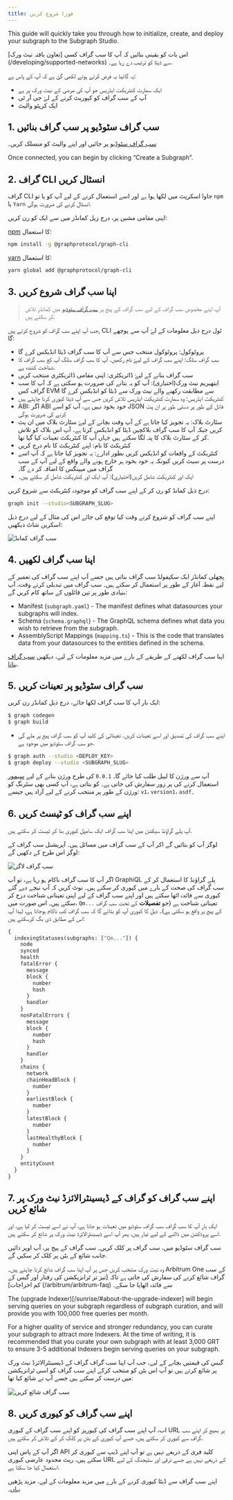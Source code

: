 ```yaml
---
title: فورا شروع کریں
---
```


This guide will quickly take you through how to initialize, create, and deploy your subgraph to the Subgraph Studio.

اس بات کو یقینی بنائیں کہ آپ کا سب گراف کسی [تعاون یافتہ نیٹ ورک] (/developing/supported-networks) سے ڈیٹا کو ترتیب دے رہا ہے۔.

یہ گائیڈ یہ فرض کرتے ہوئے لکھی گئ ہے کہ آپ کے پاس ہے:

- ایک سمارٹ کنٹریکٹ ایڈریس جو آپ کی مرضی کے نیٹ ورک پر ہے
- آپ کے سب گراف کو کیوریٹ کرنے کے لۓ جی آر ٹی
- ایک کرپٹو والیٹ

## 1. سب گراف سٹوڈیو پر سب گراف بنائیں

[سب گراف سٹوڈیو](https://thegraph.com/studio/) پر جائیں اور اپنے والیٹ کو منسلک کریں۔

Once connected, you can begin by clicking “Create a Subgraph”.

## 2. گراف CLI انسٹال کریں

گراف CLI جاوا اسکرپٹ میں لکھا ہوا ہے اور اسے استعمال کرنے کے لیے آپ کو یا تو `npm` یا `Yarn` انسٹال کرنے کی ضرورت ہوگی.

اپنی مقامی مشین پر، درج زیل کمانڈز میں سے ایک کو رن کریں:

[npm](https://www.npmjs.com/) کا استعمال:

```sh
npm install -g @graphprotocol/graph-cli
```

[yarn](https://yarnpkg.com/) کا استعمال:

```sh
yarn global add @graphprotocol/graph-cli
```

## 3. اپنا سب گراف شروع کریں

> آپ اپنے مخصوص سب گراف کے لیے سب گراف کے پیج پر [سب گراف سٹوڈیو](https://thegraph.com/studio/) میں کمانڈز تلاش کر سکتے ہیں.

جب آپ اپنے سب گراف کو شروع کرتے ہیں, CLI ٹول درج ذیل معلومات کے لۓ آپ سے پوچھے گا:

- پروٹوکول: پروٹوکول منتخب جس سے آپ کا سب گراف ڈیٹا انڈیکس کرے گا
- سب گراف سلگ: اپنے سب گراف کے لیےؑ نام رکھیں. آپ کا سب گراف سلگ آپ کع سب گراف کا شناخت کنندہ ہے.
- سب گراف بنانے کے لیۓ ڈائریکٹری: اپنی مقامی ڈائریکٹری منتخب کریں
- ایتھیریم نیٹ ورک(اختیاری): آپ کو یہ بتانے کی ضرورت ہو سکتی ہے کہ آپ کا سب گراف کس EVM سے مطابقت رکھنے والے نیٹ ورک سے ڈیٹا کو انڈیکس کرے گا
- کنٹریکٹ ایڈریس: وہ سمارٹ کنٹریکٹ ایڈریس تلاش کریں جس سے آپ ڈیٹا کیوری کرنا چاہتے ہیں
- ABI: اگر ABI خود بخود نہیں ہے، آپ کو اسے JSON فائل کے طور پر دستی طور پر ان پٹ کرنے کی ضرورت ہوگی
- سٹارٹ بلاک: یہ تجویز کیا جاتا ہے کے آپ وقت بچانے کے لیۓ سٹارٹ بلاک میں ان پٹ کریں جبکہ آپ کا سب گراف بلاکچین ڈیٹا کو انڈیکس کرتا ہے۔ آپ اس بلاک کو تلاش کر کے سٹارٹ بلاک کا پتہ لگا سکتے ہیں جہاں آپ کا کنٹریکٹ تعینات کیا گیا تھا.
- کنٹریکٹ کا نام: اپنے کنٹریکٹ کا نام درج کریں
- کنٹریکٹ کے واقعات کو انڈیکس کریں بطور ادارے: یہ تجویز کیا جاتا ہے کہ آپ اسے درست پر سیٹ کریں کیونکہ یہ خود بخود ہر خارج ہونے والے واقع کے لیے آپ کے سب گراف میں میپنگس کا اضافہ کر دے گا۔
- ایک اور کنٹریکٹ شامل کریں(اختیاری): آپ ایک اور کنٹریکٹ شامل کر سکتے ہیں۔

درج ذیل کمانڈ کو رن کر کے اپنے سب گراف کو موجودہ کنٹریکٹ سے شروع کریں:

```sh
graph init --studio<SUBGRAPH_SLUG>
```

اپنے سب گراف کو شروع کرتے وقت کیا توقع کی جائے اس کی مثال کے لیے درج ذیل اسکرین شاٹ دیکھیں:

![سب گراف کمانڈ](/img/subgraph-init-example.png)

## 4. اپنا سب گراف لکھیں

پچھلی کمانڈز ایک سکیفولڈ سب گراف بناتی ہیں جسے آپ اپنے سب گراف کی تعمیر کے لیے نقطہ آغاز کے طور پر استعمال کر سکتے ہیں۔ سب گراف میں تبدیلی کرتے وقت، آپ بنیادی طور پر تین فائلوں کے ساتھ کام کریں گے:

- Manifest (`subgraph.yaml`) - The manifest defines what datasources your subgraphs will index.
- Schema (`schema.graphql`) - The GraphQL schema defines what data you wish to retrieve from the subgraph.
- AssemblyScript Mappings (`mapping.ts`) - This is the code that translates data from your datasources to the entities defined in the schema.

اپنا سب گراف لکھنے کے طریقے کے بارے میں مزید معلومات کے لیے، دیکھیں [سب گراف بنانا](/developing/creating-a-subgraph).

## 5. سب گراف سٹوڈیو پر تعینات کریں

ایک بار آپ کا سب گراف لکھا جائے، درج ذیل کمانڈز رن کریں:

```sh
$ graph codegen
$ graph build
```

- اپنے سب گراف کی تصدیق اور اسے تعینات کریں. تعیناتی کی کلید آپ کو سب گراف پیج پر ملے گی جو سب گراف سٹوڈیو میں موجود ہے.

```sh
$ graph auth --studio <DEPLOY_KEY>
$ graph deploy --studio <SUBGRAPH_SLUG>
```

آپ سے ورژن کا لیبل طلب کیا جائے گا۔ `0.0.1` کی طرح ورژن بنانے کے لیے [سیمور](https://semver.org/) استعمال کرنے کی پر زور سفارش کی جاتی ہے۔ کو بتاتی ہے، آپ کسی بھی سٹرنگ کو ورژن کے طور پر منتخب کرنے کے لیے آزاد ہیں جیسے: `v1`، `version1`، `asdf`۔

## 6. اپنے سب گراف کو ٹیسٹ کریں

آپ پلے گراؤنڈ سیکشن میں اپنا سب گراف ایک سامپل کیوری بنا کر ٹیسٹ کر سکتے ہیں.

لوگز آپ کو بتائیں گے اکر آپ کے سب گراف میں مسائل ہیں۔ آپریشنل سب گراف کے لوگز اس طرح کے دکھیں گے:

![سب گراف لاگز](/img/subgraph-logs-image.png)

اگر آپ کا سب گراف ناکام ہو رہا ہے، تو آپ GraphiQL پلے گراؤنڈ کا استعمال کر کے سب گراف کی صحت کے بارے میں کیوری کر سکتے ہیں۔ نوٹ کریں کہ آپ نیچے دیے گئے کیوری سے فائدہ اٹھا سکتے ہیں اور اپنے سب گراف کے لیے اپنی تعیناتی شناخت درج کر سکتے ہیں۔ اس صورت میں، `Qm...` تعیناتی شناخت ہے (جو **تفصیلات** کے تحت سب گراف کے پیج پر واقع ہو سکتی ہے)۔ ذیل کا کیوری آپ کو بتائے گا کہ سب گراف کب ناکام ہوجاتا ہے، لہذا آپ اس کے مطابق ڈی بگ کرسکتے ہیں:

```graphql
{
  indexingStatuses(subgraphs: ["Qm..."]) {
    node
    synced
    health
    fatalError {
      message
      block {
        number
        hash
      }
      handler
    }
    nonFatalErrors {
      message
      block {
        number
        hash
      }
      handler
    }
    chains {
      network
      chainHeadBlock {
        number
      }
      earliestBlock {
        number
      }
      latestBlock {
        number
      }
      lastHealthyBlock {
        number
      }
    }
    entityCount
  }
}
```

## 7. اپنے سب گراف کو گراف کے ڈیسینٹرالائزڈ نیٹ ورک پر شائع کریں

ایک بار آپ کا سب گراف سب گراف سٹوڈیو میں تعینات ہو جاتا ہے، آپ نے اسے ٹیسٹ کر لیا ہے، اور اسے پروڈکشن میں ڈالنے کے لیے تیار ہیں، پھر آپ اسے ڈیسینٹرالائزڈ نیٹ ورک پر شائع کر سکتے ہیں.

سب گراف سٹوڈیو میں، سب گراف پر کلک کریں۔ سب گراف کے پیج پر، آپ اوپر دائیں جانب شائع کے بٹن پر کلک کر سکیں گے.

وہ نیٹ ورک منتخب کریں جس پر آپ اپنا سب گراف شائع کرنا چاہتے ہیں۔ Arbitrum One کے سب گراف شائع کرنے کی سفارش کی جاتی ہے تاکہ [تیز تر ٹرانزیکشن کی رفتار اور گیس کے کم اخراجات] (/arbitrum/arbitrum-faq) سے فائدہ اٹھایا جا سکے۔

The (upgrade Indexer)[/sunrise/#about-the-upgrade-indexer] will begin serving queries on your subgraph regardless of subgraph curation, and will provide you with 100,000 free queries per month.

For a higher quality of service and stronger redundancy, you can curate your subgraph to attract more Indexers. At the time of writing, it is recommended that you curate your own subgraph with at least 3,000 GRT to ensure 3-5 additional Indexers begin serving queries on your subgraph.

گیس کی قیمتیں بچانے کے لیے، جب آپ اپنا سب گراف گراف کے ڈیسینٹرالائزڈ نیٹ ورک پر شائع کرتے ہیں تو آپ اس بٹن کو منتخب کرکے اپنے سب گراف کو اسی ٹرانزیکشن میں درست کر سکتے ہیں جسے آپ نے شائع کیا تھا:

![سب گراف شائع کریں](/img/publish-and-signal-tx.png)

## 8. اپنے سب گراف کو کیوری کریں

اب، آپ اپنے سب گراف کی کیوریز کو اپنے سب گراف کے کیوری URL پر بھیج کر اپنے سب گراف سے کیوری کر سکتے ہیں، جسے آپ کیوری کے بٹن پر کلک کر کے تلاش کر سکتے ہیں.

اگر آپ کے پاس اپنی API کلید فری کے ذریعے نہیں ہے تو آپ اپنے ڈیپ سے کیوری کر سکتے ہیں، ریٹ محدود عارضی کیوری URL کے ذریعے نہیں ہے جسے ترقی اور سٹیجنگ کے لیے استعمال کیا جا سکتا ہے.

اپنے سب گراف سے ڈیٹا کیوری کرنے کے بارے میں مزید معلومات کے لیے، مزید پڑھیں [یہاں](/querying/querying-the-graph/)۔
